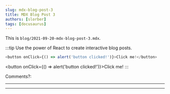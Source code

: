 ```yaml
---
slug: mdx-blog-post-3
title: MDX Blog Post 3
authors: [slorber]
tags: [docusaurus]
---
```



This is `blog/2021-09-20-mdx-blog-post-3.mdx`.

:::tip
Use the power of React to create interactive blog posts.
```js
<button onClick={() => alert('button clicked!')}>Click me!</button>
```
<button onClick={() => alert('button clicked!')}>Click me!</button>
:::

Comments?:

<hr/>
<TalkyardComments />
<hr/>